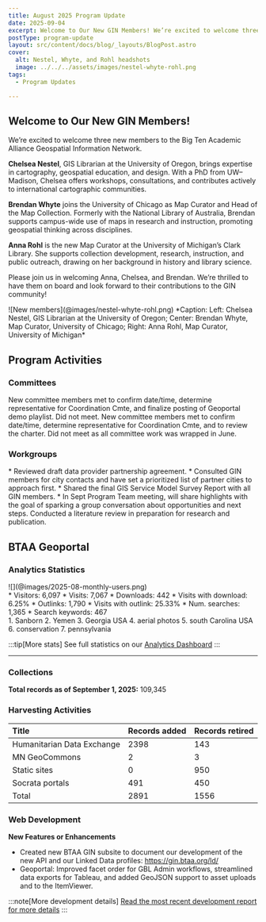 ```yaml
---
title: August 2025 Program Update
date: 2025-09-04
excerpt: Welcome to Our New GIN Members! We’re excited to welcome three new members to the Big Ten Academic Alliance Geospatial Information Network.
postType: program-update
layout: src/content/docs/blog/_layouts/BlogPost.astro
cover:
  alt: Nestel, Whyte, and Rohl headshots
  image: ../../../assets/images/nestel-whyte-rohl.png
tags:
  - Program Updates

---
```



## Welcome to Our New GIN Members!


We’re excited to welcome three new members to the Big Ten Academic Alliance Geospatial Information Network.

**Chelsea Nestel**, GIS Librarian at the University of Oregon, brings expertise in cartography, geospatial education, and design. With a PhD from UW–Madison, Chelsea offers workshops, consultations, and contributes actively to international cartographic communities.

**Brendan Whyte** joins the University of Chicago as Map Curator and Head of the Map Collection. Formerly with the National Library of Australia, Brendan supports campus-wide use of maps in research and instruction, promoting geospatial thinking across disciplines.

**Anna Rohl** is the new Map Curator at the University of Michigan’s Clark Library. She supports collection development, research, instruction, and public outreach, drawing on her background in history and library science.

Please join us in welcoming Anna, Chelsea, and Brendan. We’re thrilled to have them on board and look forward to their contributions to the GIN community!

<CenterLayout>
![New members](@images/nestel-whyte-rohl.png)
*Caption: Left: Chelsea Nestel, GIS Librarian at the University of Oregon; Center: Brendan Whyte, Map Curator, University of Chicago; Right: Anna Rohl, Map Curator, University of Michigan*
</CenterLayout>

## Program Activities

### Committees



<CardGrid>

<Card title="Community Engagement">
New committee members met to confirm date/time, determine representative for Coordination Cmte, and finalize posting of Geoportal demo playlist.
</Card>

<Card title="Coordination">
Did not meet.
</Card>

<Card title="Knowledge">
New committee members met to confirm date/time, determine representative for Coordination Cmte, and to review the charter.
</Card>

<Card title="TECHnology">
Did not meet as all committee work was wrapped in June.
</Card>

</CardGrid>



### Workgroups

<Card title="Geodata Collection Workgroup">
* Reviewed draft data provider partnership agreement.
* Consulted GIN members for city contacts and have set a prioritized list of partner cities to approach first.
</Card>

<Card title="Service Model Collaboration Workgroup">
* Shared the final GIS Service Model Survey Report with all GIN members.
* In Sept Program Team meeting, will share highlights with the goal of sparking a group conversation about opportunities and next steps.
</Card>

<Card title="Geospatial Data Citation Workgroup">
  Conducted a literature review in preparation for research and publication.

</Card>


## BTAA Geoportal 

### Analytics Statistics

<Card title = "Unique visitors by month">
![](@images/2025-08-monthly-users.png)
</Card>
<CardGrid>

<Card title = "This month by the numbers">
<div class = "compact-list">
* Visitors: 6,097
* Visits: 7,067
* Downloads: 442
* Visits with download: 6.25%
* Outlinks: 1,790
* Visits with outlink: 25.33%
* Num. searches: 1,365
* Search keywords: 467
</div>
</Card>

<Card title = "Top internal keyword searches">
<div class = "compact-list">
1. Sanborn
2. Yemen
3. Georgia USA
4. aerial photos
5. south Carolina USA
6. conservation
7. pennsylvania
</div>
</Card>
</CardGrid>

:::tip[More stats]
See full statistics on our [Analytics Dashboard](https://tableau.umn.edu/t/UL/views/BTAAGeoportalusageMatomo/Monthlycharts?%3Aembed=y&%3AisGuestRedirectFromVizportal=y)
:::

---

### Collections

**Total records as of September 1, 2025:** 109,345

### Harvesting Activities

| Title| Records added | Records retired |
| :---- | ----- | ----- |
| Humanitarian Data Exchange | 2398 | 143 |
| MN GeoCommons | 2 | 3 |
| Static sites | 0 | 950 |
| Socrata portals | 491 | 450 |
| Total | 2891 | 1556  |

### Web Development

**New Features or Enhancements**

- Created new BTAA GIN subsite to document our development of the new API and our Linked Data profiles: https://gin.btaa.org/ld/
- Geoportal: Improved facet order for GBL Admin workflows, streamlined data exports for Tableau, and added GeoJSON support to asset uploads and to the ItemViewer.



:::note[More development details]
[Read the most recent development report for more details](https://docs.google.com/document/d/1e9DiZ--1qOdbxT9ukTxidUteCMcVUPV03jgFWmuf5oU/edit?usp=sharing)
:::